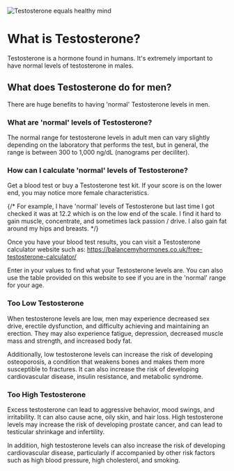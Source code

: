 ![Testosterone equals healthy mind](/testosterone/testosterone.png)

# What is Testosterone?

Testosterone is a hormone found in humans. It's extremely important to have normal levels of testosterone in males.

## What does Testosterone do for men?

There are huge benefits to having 'normal' Testosterone levels in men.

### What are 'normal' levels of Testosterone?

The normal range for testosterone levels in adult men can vary slightly depending on the laboratory that performs the test, but in general, the range is between 300 to 1,000 ng/dL (nanograms per deciliter).

### How can I calculate 'normal' levels of Testosterone?

Get a blood test or buy a Testosterone test kit. If your score is on the lower end, you may notice more female characteristics. 

{/* For example, I have 'normal' levels of Testosterone but last time I got checked it was at 12.2 which is on the low end of the scale. I find it hard to gain muscle, concentrate, and sometimes lack passion / drive. I also gain fat around my hips and breasts. */}

Once you have your blood test results, you can visit a Testosterone calculator website such as: 
https://balancemyhormones.co.uk/free-testosterone-calculator/

Enter in your values to find what your Testosterone levels are. You can also use the table provided on this website to see if you are in the 'normal' range for your age.

### Too Low Testosterone

When testosterone levels are low, men may experience decreased sex drive, erectile dysfunction, and difficulty achieving and maintaining an erection. They may also experience fatigue, depression, decreased muscle mass and strength, and increased body fat.

Additionally, low testosterone levels can increase the risk of developing osteoporosis, a condition that weakens bones and makes them more susceptible to fractures. It can also increase the risk of developing cardiovascular disease, insulin resistance, and metabolic syndrome.

### Too High Testosterone

Excess testosterone can lead to aggressive behavior, mood swings, and irritability. It can also cause acne, oily skin, and hair loss. High testosterone levels may increase the risk of developing prostate cancer, and can lead to testicular shrinkage and infertility.

In addition, high testosterone levels can also increase the risk of developing cardiovascular disease, particularly if accompanied by other risk factors such as high blood pressure, high cholesterol, and smoking.